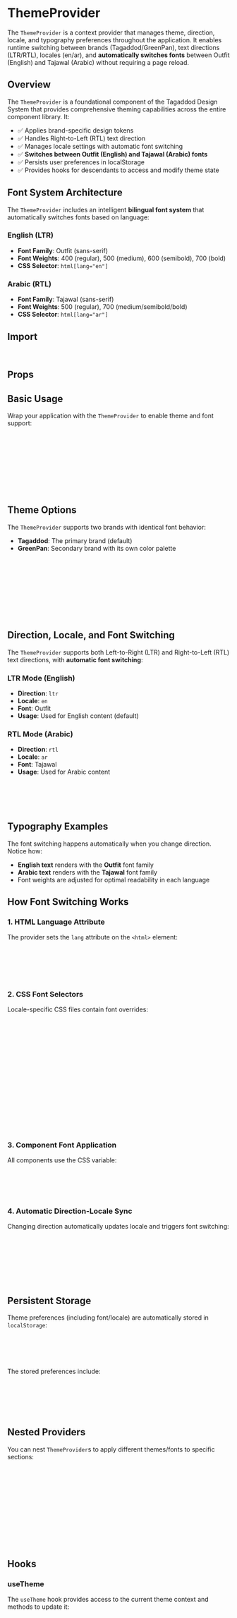 
<Meta of={ThemeProviderStories} />

# ThemeProvider

The `ThemeProvider` is a context provider that manages theme, direction, locale, and typography preferences throughout the application. It enables runtime switching between brands (Tagaddod/GreenPan), text directions (LTR/RTL), locales (en/ar), and **automatically switches fonts** between Outfit (English) and Tajawal (Arabic) without requiring a page reload.

## Overview

The `ThemeProvider` is a foundational component of the Tagaddod Design System that provides comprehensive theming capabilities across the entire component library. It:

- ✅ Applies brand-specific design tokens
- ✅ Handles Right-to-Left (RTL) text direction
- ✅ Manages locale settings with automatic font switching
- ✅ **Switches between Outfit (English) and Tajawal (Arabic) fonts**
- ✅ Persists user preferences in localStorage
- ✅ Provides hooks for descendants to access and modify theme state

## Font System Architecture

The `ThemeProvider` includes an intelligent **bilingual font system** that automatically switches fonts based on language:

### English (LTR)
- **Font Family**: Outfit (sans-serif)
- **Font Weights**: 400 (regular), 500 (medium), 600 (semibold), 700 (bold)
- **CSS Selector**: `html[lang="en"]`

### Arabic (RTL)
- **Font Family**: Tajawal (sans-serif)
- **Font Weights**: 500 (regular), 700 (medium/semibold/bold)
- **CSS Selector**: `html[lang="ar"]`

<Canvas of={ThemeProviderStories.FontSwitchingDemo} />

## Import

```jsx
import { ThemeProvider, useTheme, useThemeClasses } from '@tagaddod-design/react';
```

## Props

<ArgTypes of={ThemeProviderStories} />

## Basic Usage

Wrap your application with the `ThemeProvider` to enable theme and font support:

<Canvas of={ThemeProviderStories.Default} />

```jsx
import { ThemeProvider } from '@tagaddod-design/react';

function App() {
  return (
    <ThemeProvider>
      <YourApplication />
    </ThemeProvider>
  );
}
```

## Theme Options

The `ThemeProvider` supports two brands with identical font behavior:

- **Tagaddod**: The primary brand (default)
- **GreenPan**: Secondary brand with its own color palette

<Canvas of={ThemeProviderStories.TagaddodTheme} />

```jsx
// Explicitly set Tagaddod theme (though it's the default)
<ThemeProvider defaultTheme="tagaddod">
  <YourApplication />
</ThemeProvider>
```

<Canvas of={ThemeProviderStories.GreenPanTheme} />

```jsx
// Set GreenPan theme - fonts work the same way
<ThemeProvider defaultTheme="greenpan">
  <YourApplication />
</ThemeProvider>
```

## Direction, Locale, and Font Switching

The `ThemeProvider` supports both Left-to-Right (LTR) and Right-to-Left (RTL) text directions, with **automatic font switching**:

### LTR Mode (English)
- **Direction**: `ltr`
- **Locale**: `en` 
- **Font**: Outfit
- **Usage**: Used for English content (default)

### RTL Mode (Arabic)
- **Direction**: `rtl`
- **Locale**: `ar`
- **Font**: Tajawal
- **Usage**: Used for Arabic content

<Canvas of={ThemeProviderStories.RtlDirection} />

```jsx
// Set RTL direction - automatically switches to Tajawal font
<ThemeProvider defaultDirection="rtl" defaultLocale="ar">
  <YourApplication />
</ThemeProvider>
```

## Typography Examples

<Canvas of={ThemeProviderStories.TypographyComparison} />

The font switching happens automatically when you change direction. Notice how:
- **English text** renders with the **Outfit** font family
- **Arabic text** renders with the **Tajawal** font family
- Font weights are adjusted for optimal readability in each language

## How Font Switching Works

### 1. HTML Language Attribute

The provider sets the `lang` attribute on the `<html>` element:

```html
<!-- English Mode -->
<html lang="en" dir="ltr">

<!-- Arabic Mode -->
<html lang="ar" dir="rtl">
```

### 2. CSS Font Selectors

Locale-specific CSS files contain font overrides:

```css
/* English font (en.css) */
html[lang="en"] {
  --t-font-family-primary: Outfit, sans-serif;
  --t-font-weight-regular: 400;
  --t-font-weight-medium: 500;
  --t-font-weight-semibold: 600;
  --t-font-weight-bold: 700;
}

/* Arabic font (ar.css) */
html[lang="ar"] {
  --t-font-family-primary: Tajawal, sans-serif;
  --t-font-weight-regular: 500;
  --t-font-weight-medium: 700;
  --t-font-weight-semibold: 700;
  --t-font-weight-bold: 700;
}
```

### 3. Component Font Application

All components use the CSS variable:

```css
.Button {
  font-family: var(--t-font-family-primary);
  font-weight: var(--t-font-weight-medium);
}
```

### 4. Automatic Direction-Locale Sync

Changing direction automatically updates locale and triggers font switching:

```javascript
// Inside ThemeProvider
useEffect(() => {
  const expectedLocale = getLocaleFromDirection(direction);
  if (locale !== expectedLocale) {
    setLocale(expectedLocale);
  }
}, [direction, locale]);
```

## Persistent Storage

Theme preferences (including font/locale) are automatically stored in `localStorage`:

<Canvas of={ThemeProviderStories.CustomStorageKey} />

```jsx
// Use a custom localStorage key
<ThemeProvider storageKey="my-app-theme-preferences">
  <YourApplication />
</ThemeProvider>
```

The stored preferences include:
```json
{
  "theme": "tagaddod",
  "direction": "rtl", 
  "locale": "ar"
}
```

## Nested Providers

You can nest `ThemeProvider`s to apply different themes/fonts to specific sections:

<Canvas of={ThemeProviderStories.NestedThemeProviders} />

```jsx
<ThemeProvider defaultTheme="tagaddod" defaultDirection="ltr">
  {/* Outer content uses Tagaddod theme + Outfit font */}
  <Header />
  <MainContent />
  
  {/* A specific section uses GreenPan theme + Tajawal font */}
  <ThemeProvider defaultTheme="greenpan" defaultDirection="rtl">
    <GreenPanSection /> {/* This will use Arabic font */}
  </ThemeProvider>
  
  <Footer />
</ThemeProvider>
```

## Hooks

### useTheme

The `useTheme` hook provides access to the current theme context and methods to update it:

```jsx
import { useTheme } from '@tagaddod-design/react';

function ThemeSwitcher() {
  const { 
    theme,         // Current theme ('tagaddod' | 'greenpan')
    setTheme,      // Function to update theme
    direction,     // Current direction ('ltr' | 'rtl')
    setDirection,  // Function to update direction (triggers font switch)
    locale,        // Current locale ('en' | 'ar')
    setLocale      // Function to update locale (triggers font switch)
  } = useTheme();
  
  return (
    <div>
      <p>Current theme: {theme}</p>
      <button onClick={() => setTheme('tagaddod')}>Tagaddod</button>
      <button onClick={() => setTheme('greenpan')}>GreenPan</button>
      
      <p>Font: {locale === 'en' ? 'Outfit' : 'Tajawal'}</p>
      <button onClick={() => setDirection('ltr')}>English (Outfit)</button>
      <button onClick={() => setDirection('rtl')}>Arabic (Tajawal)</button>
    </div>
  );
}
```

### useThemeClasses

The `useThemeClasses` hook returns CSS class names and other utility values for theme-based styling:

<Canvas of={ThemeProviderStories.WithThemeClasses} />

```jsx
import { useThemeClasses } from '@tagaddod-design/react';

function ThemedComponent() {
  const { 
    theme,         // Current theme value
    direction,     // Current direction value
    locale,        // Current locale value ('en' = Outfit, 'ar' = Tajawal)
    isRTL,         // Boolean: true if direction is 'rtl'
    themeClass,    // CSS class for current theme (e.g., 'theme-tagaddod')
    dirClass,      // CSS class for direction (e.g., 'dir-ltr')
    localeClass    // CSS class for locale (e.g., 'locale-en')
  } = useThemeClasses();
  
  const currentFont = locale === 'en' ? 'Outfit' : 'Tajawal';
  
  return (
    <div className={`my-component ${themeClass} ${dirClass}`}>
      <p>Current font: {currentFont}</p>
      {/* Component content */}
    </div>
  );
}
```

## Language/Font Switcher Demo

<Canvas of={ThemeProviderStories.LanguageFontSwitcher} />

```jsx
function LanguageFontSwitcher() {
  const { locale, direction, setDirection } = useTheme();
  
  const switchLanguage = () => {
    // Direction change will automatically update locale and font
    setDirection(locale === 'en' ? 'rtl' : 'ltr');
  };
  
  const currentFont = locale === 'en' ? 'Outfit' : 'Tajawal';
  
  return (
    <div>
      <p>Current: {locale === 'en' ? 'English' : 'Arabic'} ({currentFont})</p>
      <button onClick={switchLanguage}>
        {locale === 'en' ? 'العربية (Tajawal)' : 'English (Outfit)'}
      </button>
    </div>
  );
}
```

## Best Practices

### Typography Best Practices

1. **Always use CSS variables** for font properties to enable automatic switching:
   ```css
   /* ✅ Good - automatically switches fonts */
   .element {
     font-family: var(--t-font-family-primary);
     font-weight: var(--t-font-weight-medium);
   }
   
   /* ❌ Bad - hardcoded font won't switch */
   .element {
     font-family: Outfit, sans-serif;
   }
   ```

2. **Test typography in both languages** to ensure readability and visual balance

3. **Use semantic font weight tokens** rather than numeric values

### General Best Practices

1. **Always use the `ThemeProvider` at the root level** of your application

2. **Use logical CSS properties** for directional styles to support RTL languages:
   ```css
   /* ✅ Good - automatically flips in RTL */
   .element {
     margin-inline-start: 16px;
   }
   
   /* ❌ Bad - doesn't change in RTL */
   .element {
     margin-left: 16px;
   }
   ```

3. **Test components in all combinations**: Both themes, directions, and fonts

4. **Avoid directly manipulating HTML attributes**; use the provided context methods

## Troubleshooting

### Font Not Switching

If fonts aren't switching properly:

1. **Check HTML `lang` attribute**: Verify it's set to `en` or `ar`
2. **Verify CSS imports**: Ensure locale-specific CSS files are imported
3. **Check font loading**: Verify both Outfit and Tajawal are loaded in document head
4. **Inspect CSS variables**: Use DevTools to check `--t-font-family-primary` value

### RTL Layout Issues

For RTL layout problems:

1. **Use logical properties**: Replace `margin-left` with `margin-inline-start`
2. **Check `dir` attribute**: Should be `rtl` for Arabic content
3. **Test text alignment**: Use `text-align: start` instead of `text-align: left`

## Related

- [Design Tokens](/docs/tokens-intro--documentation)
- [Typography System](/docs/typography-intro--documentation)
- [Internationalization](/docs/i18n-intro--documentation)
- [Global Styles](/docs/styles-intro--documentation)
